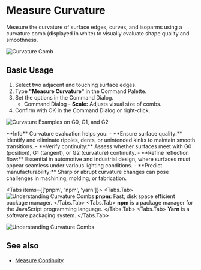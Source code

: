 
# Measure Curvature

<Reference shortcut="" command="Measure Curvature" button="" />

Measure the curvature of surface edges, curves, and isoparms using a curvature comb (displayed in white) to visually evaluate shape quality and smoothness.

![Curvature Comb](/img/curvature-comb.png)

## Basic Usage

1. Select two adjacent and touching surface edges.
2. Type **"Measure Curvature"** in the Command Palette.
3. Set the options in the Command Dialog.
   - <Kst>Command Dialog</Kst>
         - **Scale:** Adjusts visual size of combs.
4. Confirm with OK in the Command Dialog or right-click.

<VideoPlayer fileName="measure-curvature-0"/>

![Curvature Examples on G0, G1, and G2](/img/curvature-0.png)

<Callout type="info" emoji="💡">
**Info**    
Curvature evaluation helps you:
    - **Ensure surface quality:** Identify and eliminate ripples, dents, or unintended kinks to maintain smooth transitions.
    - **Verify continuity:** Assess whether surfaces meet with G0 (position), G1 (tangent), or G2 (curvature) continuity.
    - **Refine reflection flow:** Essential in automotive and industrial design, where surfaces must appear seamless under various lighting conditions.
    - **Predict manufacturability:** Sharp or abrupt curvature changes can pose challenges in machining, molding, or fabrication.
</Callout>

<Tabs items={['pnpm', 'npm', 'yarn']}>
  <Tabs.Tab>
  ![Understanding Curvature Combs](/img/curvature-comb-1.png)
  **pnpm**: Fast, disk space efficient package manager.
  </Tabs.Tab>
  <Tabs.Tab>
  **npm** is a package manager for the JavaScript programming language.
  </Tabs.Tab>
  <Tabs.Tab>
  **Yarn** is a software packaging system.
  </Tabs.Tab>
</Tabs>

![Understanding Curvature Combs](/img/curvature-comb-1.png)

## See also
- [Measure Continuity](/solid/measure-continuity)